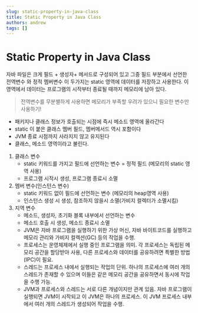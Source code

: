 ```yaml
---
slug: static-property-in-java-class
title: Static Property in Java Class
authors: andrew
tags: []
---
```


# Static Property in Java Class

자바 파일은 크게 필드 \+ 생성자\+ 메서드로 구성되어 있고 그중 필드 부분에서 선언한 전역변수 와 정적 멤버변수 이 두가지는 static 영역에 데이터를 저장하고 사용한다. 이 영역에서 데이터는 프로그램의 시작부터 종료될 때까지 메모리에 남아 있다.

> 전역변수를 무분별하게 사용하면 메모리가 부족할 우려가 있으니 필요한 변수만 사용하기!

- 패키지나 클래스 정보가 호출되는 시점에 즉시 메소드 영역에 올라간다
- static 이 붙은 클래스 멤버 필드, 멤버메서드 역시 포함이다
- JVM 종료 시점까지 사라지지 않고 유지된다
- 클래스, 메소드 영역이라고 불린다.

1. 클래스 변수
   - static 키워드를 가지고 필드에 선언하는 변수 = 정적 필드 (메모리의 static 영역 사용)
   - 프로그램 시작시 생성, 프로그램 종료시 소멸
2. 멤버 변수(인스턴스 변수)
   - static 키워드 없이 필드에 선언하는 변수 (메모리의 heap영역 사용)
   - 인스턴스 생성 시 생성, 참조하지 않을시 소멸(가비지 컬렉터가 소멸시킴)
3. 지역 변수
   - 메소드, 생성자, 초기화 블록 내부에서 선언하는 변수
   - 메소드 호출 시 생성, 메소드 종료시 소멸
   - JVM은 자바 프로그램을 실행하기 위한 가상 머신, 자바 바이트코드를 실행하고 메모리 관리와 가비지 컬렉션(GC) 등의 작업을 수행.
   - 프로세스는 운영체제에서 실행 중인 프로그램을 의미. 각 프로세스는 독립된 메모리 공간을 할당받아 사용, 다른 프로세스와 데이터를 공유하려면 특별한 방법(IPC)이 필요.
   - 스레드는 프로세스 내에서 실행되는 작업의 단위. 하나의 프로세스에 여러 개의 스레드가 존재할 수 있으며 이들은 같은 메모리 공간을 공유하면서 동시에 작업을 수행 가능.
   - JVM과 프로세스와 스레드는 서로 다른 개념이지만 관계 있음. 자바 프로그램이 실행되면 JVM이 시작되고 이 JVM은 하나의 프로세스. 이 JVM 프로세스 내부에서 여러 개의 스레드가 생성되어 작업을 수행.
